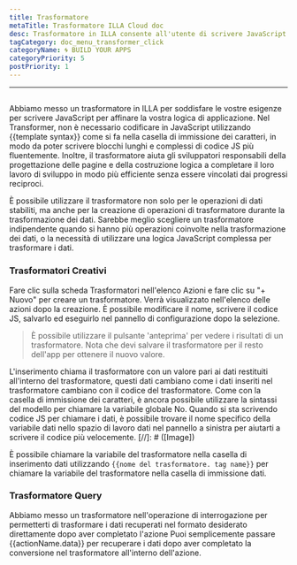 ```yaml
---
title: Trasformatore
metaTitle: Trasformatore ILLA Cloud doc
desc: Trasformatore in ILLA consente all'utente di scrivere JavaScript per affinare la logica dell'applicazione
tagCategory: doc_menu_transformer_click
categoryName: 🌀 BUILD YOUR APPS
categoryPriority: 5
postPriority: 1
---
```


* * *

## <h2 hidden>Transformer</h2>

Abbiamo messo un trasformatore in ILLA per soddisfare le vostre esigenze per scrivere JavaScript per affinare la vostra logica di applicazione. Nel Transformer, non è necessario codificare in JavaScript utilizzando {{template syntax}} come si fa nella casella di immissione dei caratteri, in modo da poter scrivere blocchi lunghi e complessi di codice JS più fluentemente. Inoltre, il trasformatore aiuta gli sviluppatori responsabili della progettazione delle pagine e della costruzione logica a completare il loro lavoro di sviluppo in modo più efficiente senza essere vincolati dai progressi reciproci.

È possibile utilizzare il trasformatore non solo per le operazioni di dati stabiliti, ma anche per la creazione di operazioni di trasformatore durante la trasformazione dei dati. Sarebbe meglio scegliere un trasformatore indipendente quando si hanno più operazioni coinvolte nella trasformazione dei dati, o la necessità di utilizzare una logica JavaScript complessa per trasformare i dati.

### Trasformatori Creativi

Fare clic sulla scheda Trasformatori nell'elenco Azioni e fare clic su "+ Nuovo" per creare un trasformatore. Verrà visualizzato nell'elenco delle azioni dopo la creazione. È possibile modificare il nome, scrivere il codice JS, salvarlo ed eseguirlo nel pannello di configurazione dopo la selezione.

> È possibile utilizzare il pulsante 'anteprima' per vedere i risultati di un trasformatore. Nota che devi salvare il trasformatore per il resto dell'app per ottenere il nuovo valore.

L'inserimento chiama il trasformatore con un valore pari ai dati restituiti all'interno del trasformatore, questi dati cambiano come i dati inseriti nel trasformatore cambiano con il codice del trasformatore. Come con la casella di immissione dei caratteri, è ancora possibile utilizzare la sintassi del modello per chiamare la variabile globale No. Quando si sta scrivendo codice JS per chiamare i dati, è possibile trovare il nome specifico della variabile dati nello spazio di lavoro dati nel pannello a sinistra per aiutarti a scrivere il codice più velocemente.
[//]\: # ([Image])

È possibile chiamare la variabile del trasformatore nella casella di inserimento dati utilizzando `{{nome del trasformatore. tag name}}` per chiamare la variabile del trasformatore nella casella di immissione dati.

### Trasformatore Query

Abbiamo messo un trasformatore nell'operazione di interrogazione per permetterti di trasformare i dati recuperati nel formato desiderato direttamente dopo aver completato l'azione Puoi semplicemente passare {{actionName.data}} per recuperare i dati dopo aver completato la conversione nel trasformatore all'interno dell'azione.
